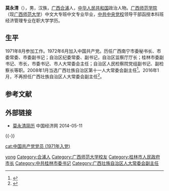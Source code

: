 '''莫永清'''（{{bd|1952年|10月||catIdx=M莫}}），男，汉族，[[广西|广西]][[合浦|合浦]]人，[[中华人民共和国|中华人民共和国]]政治人物。[[广西师范大学|广西师范学院]]（现[[广西师范大学|广西师范大学]]）中文大专班中文专业毕业，[[中共中央党校|中共中央党校]]领导干部函授本科班经济管理专业在职大学学历。

== 生平 ==
1971年8月参加工作。1972年6月加入中国共产党。历任广西南宁市委秘书长、市委常委、市委副书记；自治区纪委常委、副书记，自治区监察厅厅长；桂林市委副书记、市长，市委书记、市人大常委会主任；自治区人民检察院党组副书记、副检察长等职。2008年1月当选广西壮族自治区第十一人大常委会副主任<ref>{{cite web|accessdate=2013-05-01|url=http://www.npc.gov.cn/npc/xinwen/dfrd/guangxi/2008-01/28/content_1450140.htm|title=莫永清同志简历|publisher=[[全国人大|全国人大]]|archive-url=https://web.archive.org/web/20140120130139/http://www.npc.gov.cn/npc/xinwen/dfrd/guangxi/2008-01/28/content_1450140.htm|archive-date=2014-01-20|dead-url=yes}}</ref>。2016年1月，不再担任广西壮族自治区人大常委会副主任<ref>{{cite news|title=莫永清、覃瑞祥不再担任广西壮族自治区人大常委会副主任|url=http://www.thepaper.cn/newsDetail_forward_1427139|accessdate=2016-01-29|newspaper=澎湃新闻|archive-date=2019-06-10|archive-url=https://web.archive.org/web/20190610105144/http://www.thepaper.cn/newsDetail_forward_1427139|dead-url=no}}</ref>。

== 参考文献 ==
{{reflist|3}}

== 外部链接 ==
* [http://district.ce.cn/newarea/sddy/201301/30/t20130130_24078747_3.shtml 莫永清简历 ] {{Wayback|url=http://district.ce.cn/newarea/sddy/201301/30/t20130130_24078747_3.shtml |date=20190610152818 }} 中国经济网 2014-05-11
{{-}}
{{start box}}
{{s-ppo}}
{{s-before|[[李金早|李金早]]}}
{{s-title|[[中国共产党桂林市委员会|中国共产党桂林市委员会]]书记|2002年10月－2007年4月}}
{{s-after|[[高雄_(人名)|高雄]]}}
{{s-gov}}
{{s-before|[[李金早|李金早]]}}
{{s-title|[[桂林市人民政府|桂林市人民政府]]市长|2002年2月－2002年10月}}
{{s-after|[[王跃飞_(政治人物)|王跃飞]]}}
{{s-before|？}}
{{s-title|[[广西壮族自治区监察厅|广西壮族自治区监察厅]]厅长|1998年4月－2002年2月}}
{{s-after|[[农立进|农立进]]}}
{{end box}}

{{Authority control}}
{{DEFAULTSORT:mo yongqing}}
[[Category:莫姓|yong]]
[[Category:合浦人|Category:合浦人]]
[[Category:广西师范大学校友|Category:广西师范大学校友]]
[[cat:中国共产党党员_(1971年入党)|cat:中国共产党党员 (1971年入党)]]
[[Category:桂林市人民政府市长|Category:桂林市人民政府市长]]
[[Category:中共桂林市委书记|Category:中共桂林市委书记]]
[[Category:广西壮族自治区人大常委会副主任|Category:广西壮族自治区人大常委会副主任]]

{{china-poli-bio-stub}}